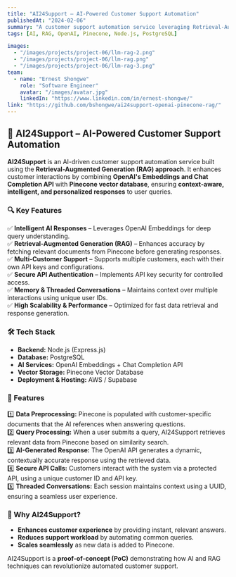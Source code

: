 ```yaml
---
title: "AI24Support – AI-Powered Customer Support Automation"
publishedAt: "2024-02-06"
summary: "A customer support automation service leveraging Retrieval-Augmented Generation (RAG) with OpenAI and Pinecone."
tags: [AI, RAG, OpenAI, Pinecone, Node.js, PostgreSQL]

images:
  - "/images/projects/project-06/llm-rag-2.png"
  - "/images/projects/project-06/llm-rag.png"
  - "/images/projects/project-06/llm-rag-3.png"
team:
  - name: "Ernest Shongwe"
    role: "Software Engineer"
    avatar: "/images/avatar.jpg"
    linkedIn: "https://www.linkedin.com/in/ernest-shongwe/"
link: "https://github.com/bshongwe/ai24support-openai-pinecone-rag/"
---
```


## 🚀 AI24Support – AI-Powered Customer Support Automation

**AI24Support** is an AI-driven customer support automation service built using the **Retrieval-Augmented Generation (RAG) approach**. It enhances customer interactions by combining **OpenAI's Embeddings and Chat Completion API** with **Pinecone vector database**, ensuring **context-aware, intelligent, and personalized responses** to user queries.

### 🔍 Key Features

✅ **Intelligent AI Responses** – Leverages OpenAI Embeddings for deep query understanding.  
✅ **Retrieval-Augmented Generation (RAG)** – Enhances accuracy by fetching relevant documents from Pinecone before generating responses.  
✅ **Multi-Customer Support** – Supports multiple customers, each with their own API keys and configurations.  
✅ **Secure API Authentication** – Implements API key security for controlled access.  
✅ **Memory & Threaded Conversations** – Maintains context over multiple interactions using unique user IDs.  
✅ **High Scalability & Performance** – Optimized for fast data retrieval and response generation.  

### 🛠️ Tech Stack

- **Backend:** Node.js (Express.js)  
- **Database:** PostgreSQL  
- **AI Services:** OpenAI Embeddings + Chat Completion API  
- **Vector Storage:** Pinecone Vector Database  
- **Deployment & Hosting:** AWS / Supabase  

### 📌 Features

1️⃣ **Data Preprocessing:** Pinecone is populated with customer-specific documents that the AI references when answering questions.  
2️⃣ **Query Processing:** When a user submits a query, AI24Support retrieves relevant data from Pinecone based on similarity search.  
3️⃣ **AI-Generated Response:** The OpenAI API generates a dynamic, contextually accurate response using the retrieved data.  
4️⃣ **Secure API Calls:** Customers interact with the system via a protected API, using a unique customer ID and API key.  
5️⃣ **Threaded Conversations:** Each session maintains context using a UUID, ensuring a seamless user experience.  

### 🚀 Why AI24Support?

- **Enhances customer experience** by providing instant, relevant answers.  
- **Reduces support workload** by automating common queries.  
- **Scales seamlessly** as new data is added to Pinecone.  

AI24Support is a **proof-of-concept (PoC)** demonstrating how AI and RAG techniques can revolutionize automated customer support.
